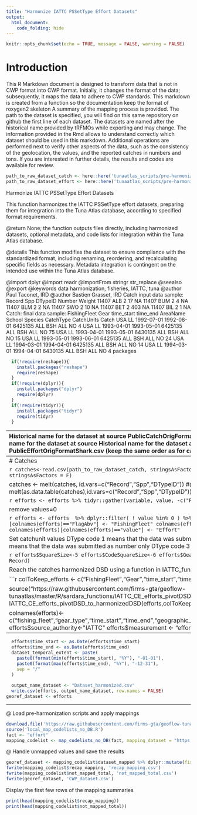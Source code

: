 ```yaml
---
title: "Harmonize IATTC PSSetType Effort Datasets"
output: 
  html_document: 
    code_folding: hide
---
```

```r
knitr::opts_chunk$set(echo = TRUE, message = FALSE, warning = FALSE)
```

# Introduction

This R Markdown document is designed to transform data that is not in CWP format into CWP format.
Initially, it changes the format of the data; subsequently, it maps the data to adhere to CWP standards.
This markdown is created from a function so the documentation keep the format of roxygen2 skeleton
A summary of the mapping process is provided. The path to the dataset is specified, you will find on this same repository on github the first line of each dataset. The datasets are named after the historical name provided by tRFMOs while exporting and may change. The information provided in the Rmd allows to understand correctly which dataset should be used in this markdown.
Additional operations are performed next to verify other aspects of the data, such as the consistency of the geolocation, the values, and the reported catches in numbers and tons.
If you are interested in further details, the results and codes are available for review.

```r
path_to_raw_dataset_catch <- here::here('tunaatlas_scripts/pre-harmonization', 'iattc', 'effort', 'data', 'PublicCatchOrigFormatTunaBillfish.csv')
path_to_raw_dataset_effort <- here::here('tunaatlas_scripts/pre-harmonization', 'iattc', 'effort', 'data', 'PublicEffortOrigFormatTunaBillfish.csv')
```

Harmonize IATTC PSSetType Effort Datasets

This function harmonizes the IATTC PSSetType effort datasets,
preparing them for integration into the Tuna Atlas database, according to specified format requirements.


@return None; the function outputs files directly, including harmonized datasets,
        optional metadata, and code lists for integration within the Tuna Atlas database.

@details This function modifies the dataset to ensure compliance with the standardized
         format, including renaming, reordering, and recalculating specific fields as necessary.
         Metadata integration is contingent on the intended use within the Tuna Atlas database.

@import dplyr
@import readr
@importFrom stringr str_replace
@seealso \code{\link{IATTC_CE_efforts_pivotDSD_to_harmonizedDSD}} 
@export
@keywords data harmonization, fisheries, IATTC, tuna
@author Paul Taconet, IRD \email{paul.taconet@ird.fr}
@author Bastien Grasset, IRD \email{bastien.grasset@ird.fr}
Catch input data sample:
Record Spp DTypeID Number Weight
11407 ALB       2     17     NA
11407 BUM       2      4     NA
11407 BLM       2      2     NA
11407 SWO       2     10     NA
11407 BET       2    403     NA
11407 BIL       2      1     NA
Catch: final data sample:
FishingFleet Gear time_start   time_end AreaName School Species CatchType CatchUnits Catch
USA   LL 1992-07-01 1992-08-01  6425135    ALL     BSH       ALL         NO     4
USA   LL 1993-04-01 1993-05-01  6425135    ALL     BSH       ALL         NO    75
USA   LL 1993-04-01 1993-05-01  6430135    ALL     BSH       ALL         NO    15
USA   LL 1993-05-01 1993-06-01  6425135    ALL     BSH       ALL         NO    24
USA   LL 1994-03-01 1994-04-01  6425135    ALL     BSH       ALL         NO    14
USA   LL 1994-03-01 1994-04-01  6430135    ALL     BSH       ALL         NO     4
packages

```r
  if(!require(reshape)){
    install.packages("reshape")
    require(reshape)
  }
  if(!require(dplyr)){
    install.packages("dplyr")
    require(dplyr)
  }
  if(!require(tidyr)){
    install.packages("tidyr")
    require(tidyr)
  }
```

----------------------------------------------------------------------------------------------------------------------------
Historical name for the dataset at source  PublicCatchOrigFormatTunaBillfish.csv or PublicCatchOrigFormatShark.csv
Historical name for the dataset at source  
Historical name for the dataset at source  PublicEffortOrigFormatTunaBillfish.csv or PublicEffortOrigFormatShark.csv (keep the same order as for catch)

```r
  opts <- options()
  options(encoding = "UTF-8")
```

----------------------------------------------------------------------------------------------------------------------------
# Catches

```r
  catches<-read.csv(path_to_raw_dataset_catch, stringsAsFactors = F)
  efforts<-read.csv(path_to_raw_dataset_effort, stringsAsFactors = F)
```

catches <- melt(catches, id.vars=c("Record","Spp","DTypeID"))  #@juldebar error with melt function from reshape package
catches <-melt(as.data.table(catches),id.vars=c("Record","Spp","DTypeID"))

```r
  efforts <- efforts %>% tidyr::gather(variable, value, -c("Record","Lat", "Lon", "Year", "Month", "FlagAbv"))
```

remove values=0

```r
  efforts <- efforts  %>% 
    dplyr::filter( ! value %in% 0 ) %>%
    dplyr::filter( ! is.na(value)) 
  colnames(efforts)[colnames(efforts)=="FlagAbv"] <- "FishingFleet"
  colnames(efforts)[colnames(efforts)=="variable"] <- "EffortUnits"
  colnames(efforts)[colnames(efforts)=="value"] <- "Effort"
```

Set catchunit values
DType code 1 means that the data was submitted in both weight and number for the same catch
DType code 2 means that the data was submitted as number only
DType code 3 means that the data was submitted as weight only
Initialisation

```r
  efforts$SquareSize<-5
  efforts$CodeSquareSize<-6
  efforts$Gear<-"LL"
  efforts$SetType<-"ALL"
  efforts <- efforts %>% select(-Record)
```

Reach the catches harmonized DSD using a function in IATTC_functions.R

```r
  colToKeep_efforts <- c("FishingFleet","Gear","time_start","time_end","AreaName", "School","EffortUnits","Effort")
  
  source("https://raw.githubusercontent.com/firms-gta/geoflow-tunaatlas/master/R/sardara_functions/IATTC_CE_efforts_pivotDSD_to_harmonizedDSD.R")
  efforts<-IATTC_CE_efforts_pivotDSD_to_harmonizedDSD(efforts,colToKeep_efforts)
  
  colnames(efforts)<-c("fishing_fleet","gear_type","time_start","time_end","geographic_identifier","fishing_mode","measurement_unit","measurement_value")
  efforts$source_authority<-"IATTC"
  efforts$measurement <- "effort"
```

----------------------------------------------------------------------------------------------------------------------------

```r
  efforts$time_start <- as.Date(efforts$time_start)
  efforts$time_end <- as.Date(efforts$time_end)
  dataset_temporal_extent <- paste(
    paste0(format(min(efforts$time_start), "%Y"), "-01-01"),
    paste0(format(max(efforts$time_end), "%Y"), "-12-31"),
    sep = "/"
  )
  
  output_name_dataset <- "Dataset_harmonized.csv"
  write.csv(efforts, output_name_dataset, row.names = FALSE)
georef_dataset <- efforts
```

----------------------------------------------------------------------------------------------------------------------------  
@ Load pre-harmonization scripts and apply mappings

```r
download.file('https://raw.githubusercontent.com/firms-gta/geoflow-tunaatlas/master/R/tunaatlas_scripts/pre-harmonization/map_codelists_no_DB.R', destfile = 'local_map_codelists_no_DB.R')
source('local_map_codelists_no_DB.R')
fact <- "effort"
mapping_codelist <- map_codelists_no_DB(fact, mapping_dataset = "https://raw.githubusercontent.com/fdiwg/fdi-mappings/main/global/firms/gta/codelist_mapping_rfmos_to_global.csv", dataset_to_map = georef_dataset, mapping_keep_src_code = FALSE, summary_mapping = TRUE, source_authority_to_map = c("IATTC", "CCSBT", "WCPFC", "ICCAT", "IOTC"))
```

@ Handle unmapped values and save the results

```r
georef_dataset <- mapping_codelist$dataset_mapped %>% dplyr::mutate(fishing_fleet = ifelse(fishing_fleet == 'UNK', 'NEI', fishing_fleet), gear_type = ifelse(gear_type == 'UNK', '99.9', gear_type))
fwrite(mapping_codelist$recap_mapping, 'recap_mapping.csv')
fwrite(mapping_codelist$not_mapped_total, 'not_mapped_total.csv')
fwrite(georef_dataset, 'CWP_dataset.csv')
```

Display the first few rows of the mapping summaries

```r
print(head(mapping_codelist$recap_mapping))
print(head(mapping_codelist$not_mapped_total))
```

